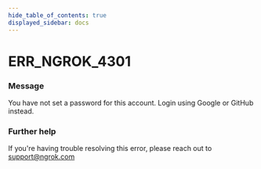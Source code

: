 ```yaml
---
hide_table_of_contents: true
displayed_sidebar: docs
---
```



# ERR_NGROK_4301

### Message

You have not set a password for this account. Login using Google or GitHub instead.

<ErrorDetails error="err_ngrok_4301" />

### Further help

If you're having trouble resolving this error, please reach out to [support@ngrok.com](mailto:support@ngrok.com?subject=Help%20with%20ERR_NGROK_4301)
